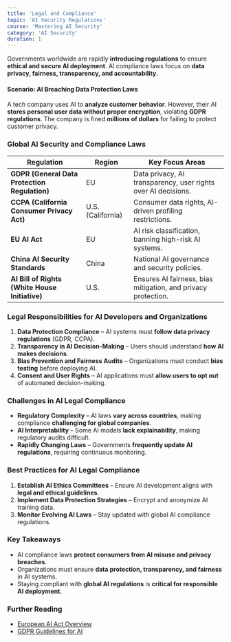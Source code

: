 ```yaml
---
title: 'Legal and Compliance'
topic: 'AI Security Regulations'
course: 'Mastering AI Security'
category: 'AI Security'
duration: 1
---
```


Governments worldwide are rapidly **introducing regulations** to ensure **ethical and secure AI deployment**. AI compliance laws focus on **data privacy, fairness, transparency, and accountability**.

#### **Scenario: AI Breaching Data Protection Laws**

A tech company uses AI to **analyze customer behavior**. However, their AI **stores personal user data without proper encryption**, violating **GDPR regulations**. The company is fined **millions of dollars** for failing to protect customer privacy.

### Global AI Security and Compliance Laws

| Regulation                                     | Region            | Key Focus Areas                                               |
| ---------------------------------------------- | ----------------- | ------------------------------------------------------------- |
| **GDPR (General Data Protection Regulation)**  | EU                | Data privacy, AI transparency, user rights over AI decisions. |
| **CCPA (California Consumer Privacy Act)**     | U.S. (California) | Consumer data rights, AI-driven profiling restrictions.       |
| **EU AI Act**                                  | EU                | AI risk classification, banning high-risk AI systems.         |
| **China AI Security Standards**                | China             | National AI governance and security policies.                 |
| **AI Bill of Rights (White House Initiative)** | U.S.              | Ensures AI fairness, bias mitigation, and privacy protection. |

### Legal Responsibilities for AI Developers and Organizations

1. **Data Protection Compliance** – AI systems must **follow data privacy regulations** (GDPR, CCPA).
2. **Transparency in AI Decision-Making** – Users should understand **how AI makes decisions**.
3. **Bias Prevention and Fairness Audits** – Organizations must conduct **bias testing** before deploying AI.
4. **Consent and User Rights** – AI applications must **allow users to opt out** of automated decision-making.

### Challenges in AI Legal Compliance

- **Regulatory Complexity** – AI laws **vary across countries**, making compliance **challenging for global companies**.
- **AI Interpretability** – Some AI models **lack explainability**, making regulatory audits difficult.
- **Rapidly Changing Laws** – Governments **frequently update AI regulations**, requiring continuous monitoring.

### Best Practices for AI Legal Compliance

1. **Establish AI Ethics Committees** – Ensure AI development aligns with **legal and ethical guidelines**.
2. **Implement Data Protection Strategies** – Encrypt and anonymize AI training data.
3. **Monitor Evolving AI Laws** – Stay updated with global AI compliance regulations.

### Key Takeaways

- AI compliance laws **protect consumers from AI misuse and privacy breaches**.
- Organizations must ensure **data protection, transparency, and fairness** in AI systems.
- Staying compliant with **global AI regulations** is **critical for responsible AI deployment**.

### Further Reading

- [European AI Act Overview](https://digital-strategy.ec.europa.eu/)
- [GDPR Guidelines for AI](https://gdpr-info.eu/)
